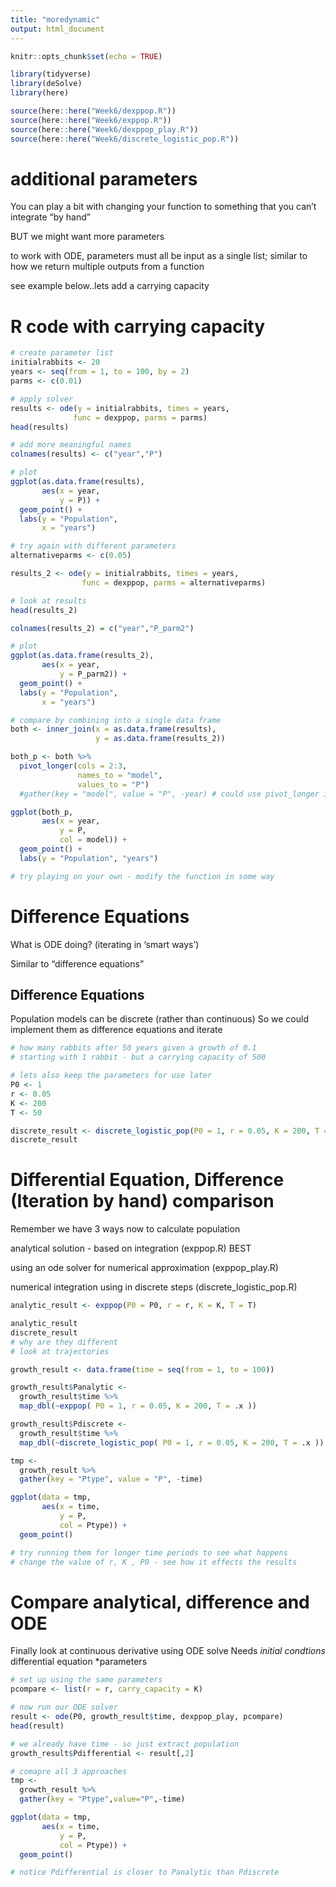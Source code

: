 ```yaml
---
title: "moredynamic"
output: html_document
---
```


```r
knitr::opts_chunk$set(echo = TRUE)

library(tidyverse)
library(deSolve)
library(here)

source(here::here("Week6/dexppop.R"))
source(here::here("Week6/exppop.R"))
source(here::here("Week6/dexppop_play.R"))
source(here::here("Week6/discrete_logistic_pop.R"))
```

# additional parameters 

You can play a bit with changing your function to something that you can't integrate "by hand"

BUT we might want more parameters

to work with ODE,
parameters must all be input as a single list; similar to how we return multiple outputs from a function

see example below..lets add a carrying capacity

# R code with carrying capacity

```r
# create parameter list
initialrabbits <- 20
years <- seq(from = 1, to = 100, by = 2)
parms <- c(0.01)

# apply solver
results <- ode(y = initialrabbits, times = years, 
              func = dexppop, parms = parms)
head(results)
```


```r
# add more meaningful names
colnames(results) <- c("year","P")

# plot
ggplot(as.data.frame(results), 
       aes(x = year, 
           y = P)) + 
  geom_point() + 
  labs(y = "Population", 
       x = "years")
```


```r
# try again with different parameters
alternativeparms <- c(0.05)

results_2 <- ode(y = initialrabbits, times = years, 
                func = dexppop, parms = alternativeparms)

# look at results
head(results_2)
```


```r
colnames(results_2) = c("year","P_parm2")

# plot
ggplot(as.data.frame(results_2), 
       aes(x = year, 
           y = P_parm2)) + 
  geom_point() + 
  labs(y = "Population", 
       x = "years")
```


```r
# compare by combining into a single data frame
both <- inner_join(x = as.data.frame(results), 
                   y = as.data.frame(results_2))

both_p <- both %>% 
  pivot_longer(cols = 2:3,
               names_to = "model", 
               values_to = "P")
  #gather(key = "model", value = "P", -year) # could use pivot_longer instead of gather

ggplot(both_p, 
       aes(x = year,
           y = P, 
           col = model)) + 
  geom_point() + 
  labs(y = "Population", "years")

# try playing on your own - modify the function in some way
```

# Difference Equations 

What is ODE doing? (iterating in 'smart ways')

Similar to "difference equations"

## Difference Equations

Population models can be discrete (rather than continuous)
So we could implement them as difference equations and iterate


```r
# how many rabbits after 50 years given a growth of 0.1
# starting with 1 rabbit - but a carrying capacity of 500

# lets also keep the parameters for use later
P0 <- 1
r <- 0.05
K <- 200
T <- 50

discrete_result <- discrete_logistic_pop(P0 = 1, r = 0.05, K = 200, T = 50)
discrete_result
```


# Differential Equation, Difference (Iteration by hand) comparison

Remember we have 3 ways now to calculate population

analytical solution - based on integration (exppop.R) BEST

using an ode solver for numerical approximation (exppop_play.R)

numerical integration using in discrete steps (discrete_logistic_pop.R)
```r
analytic_result <- exppop(P0 = P0, r = r, K = K, T = T)

analytic_result
discrete_result
# why are they different
# look at trajectories
```


```r
growth_result <- data.frame(time = seq(from = 1, to = 100))

growth_result$Panalytic <- 
  growth_result$time %>% 
  map_dbl(~exppop( P0 = 1, r = 0.05, K = 200, T = .x ))

growth_result$Pdiscrete <- 
  growth_result$time %>% 
  map_dbl(~discrete_logistic_pop( P0 = 1, r = 0.05, K = 200, T = .x ))

tmp <- 
  growth_result %>% 
  gather(key = "Ptype", value = "P", -time)

ggplot(data = tmp, 
       aes(x = time, 
           y = P, 
           col = Ptype)) + 
  geom_point()

# try running them for longer time periods to see what happens 
# change the value of r, K , P0 - see how it effects the results
```

# Compare analytical, difference and ODE

Finally look at continuous derivative using ODE solve
Needs
*initial condtions
*differential equation
*parameters

```r
# set up using the same parameters
pcompare <- list(r = r, carry_capacity = K)

# now run our ODE solver
result <- ode(P0, growth_result$time, dexppop_play, pcompare)
head(result)
```


```r
# we already have time - so just extract population
growth_result$Pdifferential <- result[,2]

# comapre all 3 approaches
tmp <- 
  growth_result %>% 
  gather(key = "Ptype",value="P",-time)

ggplot(data = tmp, 
       aes(x = time, 
           y = P, 
           col = Ptype)) + 
  geom_point()

# notice Pdifferential is closer to Panalytic than Pdiscrete
```






